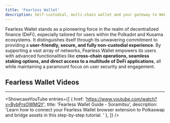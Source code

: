 ```yaml
---
title: 'Fearless Wallet'
description: Self-custodial, multi-chain wallet and your gateway to Web3 applications on Polkadot.
---
```



Fearless Wallet stands as a pioneering force in the realm of decentralized finance (DeFi), especially tailored for users within the Polkadot and Kusama ecosystems. It distinguishes itself through its unwavering commitment to providing a **user-friendly, secure, and fully non-custodial experience**.
By supporting a vast array of networks, Fearless Wallet empowers its users with advanced functionalities like **cross-chain operations, seamless staking options, and direct access to a multitude of DeFi applications**, all while maintaining a paramount focus on user security and engagement.

## Fearless Wallet Videos
------------
<ShowcaseYouTube
  entries={[
    {
      href: 'https://www.youtube.com/watch?v=BybPrsOWMQY',
      title: 'Fearless Wallet Guide - Soramitsu',
      description: 'Learn how to connect your Fearless Wallet browser extension to Polkaswap and bridge assets in this step-by-step tutorial. '
    },
  ]} />